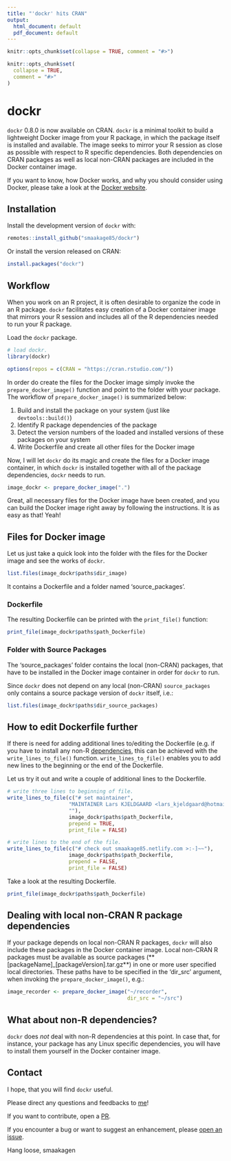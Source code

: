 ```yaml
---
title: "'dockr' hits CRAN"
output:
  html_document: default
  pdf_document: default
---
```

```r
knitr::opts_chunk$set(collapse = TRUE, comment = "#>")
```

```r
knitr::opts_chunk$set(
  collapse = TRUE,
  comment = "#>"
)
```

# dockr

`dockr` 0.8.0 is now available on CRAN. `dockr` is a minimal toolkit to build a 
lightweight Docker image from your R package, in which the package itself is 
installed and available. The image seeks to mirror your R session as close as 
possible with respect to R specific dependencies. Both dependencies on CRAN 
packages as well as local non-CRAN packages are included in the Docker 
container image.

If you want to know, how Docker works, and why you should consider using Docker,
please take a look at the [Docker website](https://www.docker.com/why-docker).

## Installation

Install the development version of `dockr` with:

```r
remotes::install_github("smaakage85/dockr")
```

Or install the version released on CRAN: 

```r
install.packages("dockr")
```

## Workflow

When you work on an R project, it is often desirable to organize the code in an
R package. `dockr` facilitates easy creation of a Docker container image that 
mirrors your R session and includes all of the R dependencies needed to run 
your R package. 

Load the `dockr` package.

```r
# load dockr.
library(dockr)
```

```r
options(repos = c(CRAN = "https://cran.rstudio.com/"))
```

In order do create the files for the Docker image simply invoke the 
`prepare_docker_image()` function and point to the folder with your package. 
The workflow of `prepare_docker_image()` is summarized below:

1. Build and install the package on your system (just like `devtools::build()`)
2. Identify R package dependencies of the package
3. Detect the version numbers of the loaded and installed versions of these 
packages on your system
4. Write Dockerfile and create all other files for the Docker image

Now, I will let `dockr` do its magic and create the files for a Docker image
container, in which `dockr` is installed together with all of the package 
dependencies, `dockr` needs to run.

```r
image_dockr <- prepare_docker_image(".")
```

Great, all necessary files for the Docker image have been created, and you 
can build the Docker image right away by following the instructions. It is as 
easy as that! Yeah!

## Files for Docker image

Let us just take a quick look into the folder with the files for the Docker 
image and see the works of `dockr`.

```r
list.files(image_dockr$paths$dir_image)
```

It contains a Dockerfile and a folder named 'source_packages'.

### Dockerfile

The resulting Dockerfile can be printed with the `print_file()` function:

```r
print_file(image_dockr$paths$path_Dockerfile)
```

### Folder with Source Packages

The 'source_packages' folder contains the local (non-CRAN) packages, that have 
to be installed in the Docker image container in order for `dockr` to run.

Since `dockr` does not depend on any local (non-CRAN) `source_packages` only 
contains a source package version of `dockr` itself, i.e.:

```r
list.files(image_dockr$paths$dir_source_packages)
```

## How to edit Dockerfile further

If there is need for adding additional lines to/editing the Dockerfile (e.g.
if you have to install any non-R [dependencies](#nonr), this can 
be achieved with the `write_lines_to_file()` function. `write_lines_to_file()` 
enables you to add new lines to the beginning or the end of the Dockerfile. 

Let us try it out and write a couple of additional lines to the Dockerfile.

```r
# write three lines to beginning of file.
write_lines_to_file(c("# set maintainer",
                    "MAINTAINER Lars KJELDGAARD <lars_kjeldgaard@hotmail.com>", 
                    ""),
                    image_dockr$paths$path_Dockerfile,
                    prepend = TRUE,
                    print_file = FALSE)

# write lines to the end of the file.
write_lines_to_file(c("# check out smaakage85.netlify.com >:-]~~"),
                    image_dockr$paths$path_Dockerfile,
                    prepend = FALSE,
                    print_file = FALSE)
```

Take a look at the resulting Dockerfile.

```r
print_file(image_dockr$paths$path_Dockerfile)
```

## Dealing with local non-CRAN R package dependencies

If your package depends on local non-CRAN R packages, `dockr` will also include
these packages in the Docker container image. Local non-CRAN R packages must be
available as source packages (**[packageName]_[packageVersion].tar.gz**) in one
or more user specified local directories. These paths have to be specified in the
'dir_src' argument, when invoking the `prepare_docker_image()`, e.g.: 

```r
image_recorder <- prepare_docker_image("~/recorder",
                                       dir_src = "~/src")
```

## What about non-R dependencies?

`dockr` does _not_ deal with non-R dependencies at this point. In case that, 
for instance, your package has any Linux specific dependencies, you 
will have to install them yourself in the Docker container image. 

## Contact

I hope, that you will find `dockr` useful.

Please direct any questions and feedbacks to [me](mailto:lars_kjeldgaard@hotmail.com)!

If you want to contribute, open a [PR](https://github.com/smaakage85/dockerfiler/pulls).

If you encounter a bug or want to suggest an enhancement, please [open an issue](https://github.com/smaakage85/dockr/issues).

Hang loose,
smaakagen









